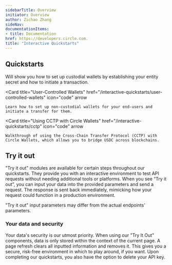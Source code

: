 ```yaml
---
sidebarTitle: Overview
initiator: Overview
author: Zichao Zhang
sideNav: 
documentationItems: 
- title: Documentation
href: https://developers.circle.com.
title: "Interactive Quickstarts"
---
```


## Quickstarts

<Columns cols={3}>
  <Card
    title="Developer-Controlled Wallets"
    href="/interactive-quickstarts/dev-controlled-wallets"
    icon="code"
    arrow
  >
    Will show you how to set up custodial wallets by establishing your entity secret and how to initiate a transaction.
  </Card>

  <Card
    title="User-Controlled Wallets"
    href="/interactive-quickstarts/user-controlled-wallets"
    icon="code"
    arrow
  >
    Learn how to set up non-custodial wallets for your end-users and initiate a transfer for them.
  </Card>

  <Card
    title="Using CCTP with Circle Wallets"
    href="/interactive-quickstarts/cctp"
    icon="code"
    arrow
  >
    Walkthrough of using the Cross-Chain Transfer Protocol (CCTP) with Circle Wallets, which allows you to bridge USDC across blockchains.
  </Card>
</Columns>

## Try it out

"Try it out" modules are available for certain steps throughout our quickstarts. They provide you with an interactive environment to test API requests without needing additional tools or platforms. When you see “Try it out”, you can input your data into the provided parameters and send a request. The response is sent back immediately, mimicking how your request could function in a production environment.

<Note>
"Try it out" input parameters may differ from the actual endpoints' parameters.
</Note>

### Your data and security

Your data's security is our utmost priority. When using our "Try It Out" components, data is only stored within the context of the current page. A page refresh clears all inputted information and removes it. This gives you a secure, risk-free environment in which to play around, if you want. Upon completing our quickstarts, you also have the option to delete your API key.